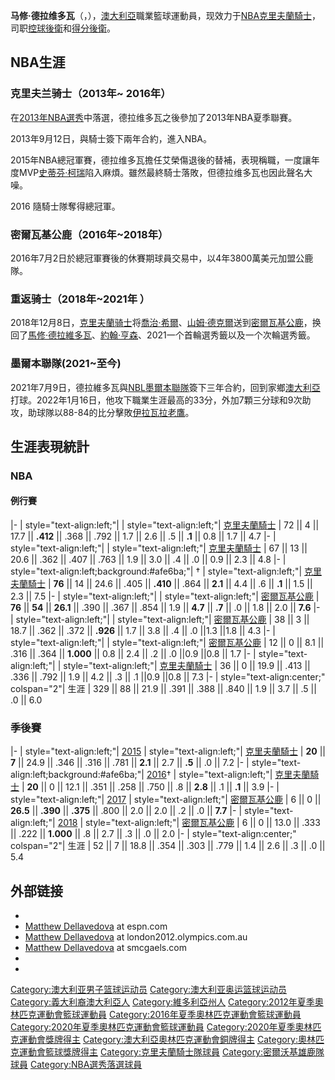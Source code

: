 {{noteTA
|G1=NBA
|G2=人名
|1=zh-cn:德拉维多瓦; zh-tw:德拉維多瓦; zh-hk:迪拉維杜華
}}
{{Infobox basketball biography
| name = 马修·德拉维多瓦<br/>Matthew Dellavedova
| image = Matthew Dellavedova Bucks (cropped).jpg
| image_size = 220px
| caption = 马修·德拉维多瓦在公鹿（2016年）
| league = [[NBA|NBA]]
| team = Melbourne United
| number = 8
| position = [[控球後衛|控球後衛]]/[[得分後衛|得分後衛]]
| birth_date = {{birth date and age|df=yes|1990|9|8}}
| birth_place = {{AUS}}[[維多利亞州|維多利亞州]][[瑪麗伯勒_(維多利亞州)|瑪麗伯勒]]
| nationality = {{AUS}}
| height_ft = 6
| height_in = 4
| weight_lb = 198
| highschool = Maryborough Regional College<br/>(Maryborough, Victoria)
| college = [[加利福尼亞聖瑪麗學院|聖瑪麗]] (2009–2013)
| draft_year = 2013
| career_start = 2013
| career_end = 
| years1 = {{nbay|2013|start}}–{{nbay|2015|end}}
| team1 = [[克里夫兰骑士|克里夫兰骑士]]
| years2 = {{nbay|2016|start}}–{{nbay|2017|end}}
| team2 = [[密尔沃基雄鹿|密尔沃基雄鹿]]
| years3 = {{nbay|2018|start}}–{{nbay|2020|end}}
| team3 = [[克里夫兰骑士|克里夫兰骑士]]
| years4 = {{nbay|2021|start}}–至今
| team4 = [[Melbourne_United|Melbourne United]]
| coach = <!-- 執教過球隊 -->
| highlights = * [[NBA總決賽|NBA總冠軍]] ({{nbafy|2016}})
* 2× [[美聯社|美聯社]]全美隊伍榮譽獎(2012,2013)
* [[西海岸聯盟男子籃球年度最佳球員|WCC年度最佳球員]] (2012)
* 3× [[西海岸聯盟|WCC]]年度第一隊 (2011–2013)
* 4號球衣被[[加利福尼亞聖瑪麗學院|聖瑪麗學院]]籃球隊退休
| profile = matthew_dellavedova
| bbr = dellama01
| medaltemplates = {{MedalSport|男子[[籃球|籃球]]}}
{{MedalCountry|{{bk|AUS}}}}
{{MedalCompetition|[[奧林匹克運動會|奧林匹克運動會]]}}
{{MedalBronze|[[2020年夏季奧林匹克運動會|2020 東京]]|[[2020年夏季奧林匹克運動會男子籃球比賽|團體項目]]}}
{{MedalCompetition|[[大洋洲籃球錦標賽|大洋洲籃球錦標賽]]}}
{{MedalGold|[[2011年大洋洲籃球錦標賽|2011 澳大利亞]]|[[澳大利亞國家男子籃球隊|國家隊]]}}
{{MedalGold|[[2013年大洋洲籃球錦標賽|2013 澳大利亞/紐西蘭]]|[[澳大利亞國家男子籃球隊|國家隊]]}}
{{MedalGold|[[2015年大洋洲籃球錦標賽|2015 澳大利亞/紐西蘭]]|[[澳大利亞國家男子籃球隊|國家隊]]}}
{{MedalSilver|[[2009年大洋洲籃球錦標賽|2009 澳大利亞/紐西蘭]]|[[澳大利亞國家男子籃球隊|國家隊]]}}
}}

'''马修·德拉维多瓦'''（{{lang-en|'''Matthew Dellavedova'''}}，{{bd|1990年|9月8日||}}），[[澳大利亞|澳大利亞]]職業籃球運動員，现效力于[[NBA|NBA]][[克里夫蘭騎士|克里夫蘭騎士]]，司职[[控球後衛|控球後衛]]和[[得分後衛|得分後衛]]。

== NBA生涯 ==

===克里夫兰骑士（2013年~ 2016年）===

在[[2013年NBA選秀|2013年NBA選秀]]中落選，德拉维多瓦之後參加了2013年NBA夏季聯賽。

2013年9月12日，與騎士簽下兩年合約，進入NBA。

2015年NBA總冠軍賽，德拉维多瓦擔任艾榮傷退後的替補，表現稱職，一度讓年度MVP[[史蒂芬·柯瑞|史蒂芬·柯瑞]]陷入麻煩。雖然最終騎士落敗，但德拉维多瓦也因此聲名大噪。

2016 隨騎士隊奪得總冠軍。

===密爾瓦基公鹿（2016年~2018年）===

2016年7月2日於總冠軍賽後的休賽期球員交易中，以4年3800萬美元加盟公鹿隊。

===重返骑士（2018年~2021年 ）===
2018年12月8日，[[克里夫蘭骑士|克里夫蘭骑士]]将[[乔治·希尔_(篮球运动员)|喬治·希爾]]、[[山姆·德克爾|山姆·德克爾]]送到[[密爾瓦基公鹿|密爾瓦基公鹿]]，换回了[[馬修·德拉維多瓦|馬修·德拉維多瓦]]、[[約翰·亨森|約翰·亨森]]、2021一个首輪選秀籤以及一个次輪選秀籤。

===墨爾本聯隊(2021~至今)===
2021年7月9日，德拉維多瓦與[[國家籃球聯賽_(澳洲)|NBL]][[墨爾本聯隊|墨爾本聯隊]]簽下三年合約，回到家鄉[[澳大利亞|澳大利亞]]打球。2022年1月16日，他攻下職業生涯最高的33分，外加7顆三分球和9次助攻，助球隊以88-84的比分擊敗[[伊拉瓦拉老鷹|伊拉瓦拉老鷹]]。

== 生涯表現統計 ==

===NBA===
====例行賽====
{{NBA player statistics start}}
|-
| style="text-align:left;"| {{nbay|2013}}
| style="text-align:left;"| [[克里夫蘭騎士|克里夫蘭騎士]]
| 72 || 4 || 17.7 || '''.412''' || .368 || .792 || 1.7 || 2.6 || .5 || '''.1''' || 0.8 || 1.7 || 4.7
|-
| style="text-align:left;"| {{nbay|2014}}
| style="text-align:left;"| [[克里夫蘭騎士|克里夫蘭騎士]]
| 67 || 13 || 20.6 || .362 || .407 || .763 || 1.9 || 3.0 || .4 || .0 || 0.9 || 2.3 ||  4.8
|-
| style="text-align:left;background:#afe6ba;"| {{nbay|2015}}†
| style="text-align:left;"| [[克里夫蘭騎士|克里夫蘭騎士]]
| '''76''' || 14 || 24.6 || .405 || '''.410''' || .864 || '''2.1''' || 4.4 || .6 || '''.1''' || 1.5 || 2.3 ||  7.5
|-
| style="text-align:left;"| {{nbay|2016}}
| style="text-align:left;"| [[密爾瓦基公鹿|密爾瓦基公鹿]]
| '''76''' || '''54''' || '''26.1''' || .390 || .367 || .854  || 1.9 || '''4.7''' || '''.7''' || .0 || 1.8 || 2.0 || '''7.6'''
|-
| style="text-align:left;"| {{Nbay|2017}}
| style="text-align:left;"| [[密爾瓦基公鹿|密爾瓦基公鹿]]
| 38 || 3 || 18.7 || .362 || .372 || '''.926'''  || 1.7 || 3.8 || .4 || .0 ||1.3 ||1.8 || 4.3
|-
| style="text-align:left;"| {{Nbay|2018}}
| style="text-align:left;"| [[密爾瓦基公鹿|密爾瓦基公鹿]]
| 12 || 0 || 8.1 || .316 || .364 || '''1.000'''  || 0.8 || 2.4 || .2 || .0 ||0.9 ||0.8 || 1.7
|-
| style="text-align:left;"| {{Nbay|2018}}
| style="text-align:left;"| [[克里夫蘭騎士|克里夫蘭騎士]]
| 36 || 0 || 19.9 || .413 || .336 || .792  || 1.9 || 4.2 || .3 || .1 ||0.9 ||0.8 || 7.3
|-
| style="text-align:center;" colspan="2"| 生涯
| 329 || 88 || 21.9 || .391 || .388 || .840 || 1.9 || 3.7 || .5 || .0 || 6.0
{{S-end}}

===季後賽===
{{NBA player statistics start}}
|-
| style="text-align:left;"| [[2015年NBA季後賽|2015]]
| style="text-align:left;"| [[克里夫蘭騎士|克里夫蘭騎士]]
| '''20''' || '''7''' || 24.9 || .346 || .316 || .781 || '''2.1''' || 2.7 || '''.5''' || .0 || 7.2
|-
| style="text-align:left;background:#afe6ba;"| [[2016年NBA季後賽|2016]]†
| style="text-align:left;"| [[克里夫蘭騎士|克里夫蘭騎士]]
| '''20''' || 0 || 12.1 || .351 || .258 || .750 || .8 || '''2.8''' || .1 || '''.1''' || 3.9
|-
| style="text-align:left;"| [[2017年NBA季後賽|2017]]
| style="text-align:left;"| [[密爾瓦基公鹿|密爾瓦基公鹿]]
| 6 || 0 || '''26.5''' || '''.390''' || '''.375''' || .800 || 2.0 || 2.0 || .2 || .0 || '''7.7'''
|-
| style="text-align:left;"| [[2018年NBA季後賽|2018]]
| style="text-align:left;"| [[密爾瓦基公鹿|密爾瓦基公鹿]]
| 6 || 0 || 13.0 || .333 || .222 || '''1.000''' || .8 || 2.7 || .3 || .0 || 2.0
|-
| style="text-align:center;" colspan="2"| 生涯
| 52 || 7 || 18.8 || .354 || .303 || .779 || 1.4 || 2.6 || .3 || .0 || 5.4
{{S-end}}

== 外部链接 ==
{{portal|NBA}}
{{commons category|Matthew Dellavedova}}
* {{basketballstats|nba=matthew_dellavedova|bbr=d/dellama01}}
* [http://espn.go.com/nba/player/_/id/2489716/matthew-dellavedova Matthew Dellavedova] {{Wayback|url=http://espn.go.com/nba/player/_/id/2489716/matthew-dellavedova |date=20150608034705 }} at espn.com
* [https://web.archive.org/web/20141031094024/http://london2012.olympics.com.au/athlete/matthew-dellavedova Matthew Dellavedova] at london2012.olympics.com.au
* [https://web.archive.org/web/20111005113126/http://www.smcgaels.com/ViewArticle.dbml?DB_OEM_ID=21400&ATCLID=204809684 Matthew Dellavedova] at smcgaels.com
* {{facebook|MatthewDellavedovaOfficial}}
* {{twitter|matthewdelly}}

{{克里夫兰骑士现时球员名单}}
{{西海岸联盟年度最佳男子篮球运动员}}
{{卢·亨森奖获得者}}
{{Cleveland Cavaliers 2015-16 NBA champions}}
{{2012年夏季奥运会澳大利亚男子篮球阵容}}
{{2016年夏季奧運會澳洲男子籃球陣容}}

{{Authority control}}
{{DEFAULTSORT:Dellavedova, Matthew}}
[[Category:澳大利亚男子篮球运动员|Category:澳大利亚男子篮球运动员]]
[[Category:澳大利亚奥运篮球运动员|Category:澳大利亚奥运篮球运动员]]
[[Category:義大利裔澳大利亞人|Category:義大利裔澳大利亞人]]
[[Category:維多利亞州人|Category:維多利亞州人]]
[[Category:2012年夏季奧林匹克運動會籃球運動員|Category:2012年夏季奧林匹克運動會籃球運動員]]
[[Category:2016年夏季奧林匹克運動會籃球運動員|Category:2016年夏季奧林匹克運動會籃球運動員]]
[[Category:2020年夏季奧林匹克運動會籃球運動員|Category:2020年夏季奧林匹克運動會籃球運動員]]
[[Category:2020年夏季奧林匹克運動會獎牌得主|Category:2020年夏季奧林匹克運動會獎牌得主]]
[[Category:澳大利亞奧林匹克運動會銅牌得主|Category:澳大利亞奧林匹克運動會銅牌得主]]
[[Category:奧林匹克運動會籃球獎牌得主|Category:奧林匹克運動會籃球獎牌得主]]
[[Category:克里夫蘭騎士隊球員|Category:克里夫蘭騎士隊球員]]
[[Category:密爾沃基雄鹿隊球員|Category:密爾沃基雄鹿隊球員]]
[[Category:NBA選秀落選球員|Category:NBA選秀落選球員]]